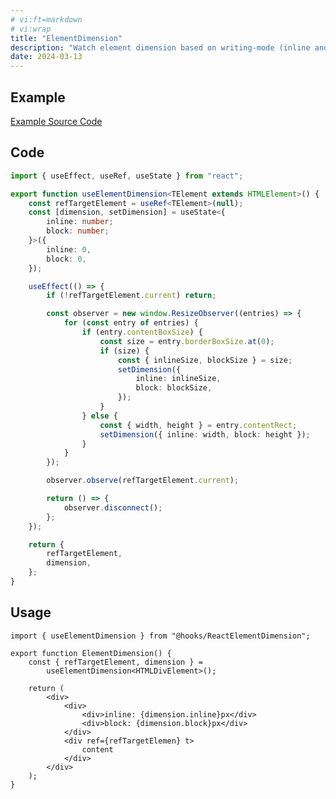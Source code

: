 ```yaml
---
# vi:ft=markdown
# vi:wrap
title: "ElementDimension"
description: "Watch element dimension based on writing-mode (inline and block)."
date: 2024-03-13
---
```



## Example

<ElementDimension client:load />

<div class="mb-4 text-blue-400 text-center text-sm underline">
	<a href="https://github.com/anasrar/sheera/blob/main/src/examples/ElementDimension.tsx">
		Example Source Code
	</a>
</div>

## Code

```typescript
import { useEffect, useRef, useState } from "react";

export function useElementDimension<TElement extends HTMLElement>() {
	const refTargetElement = useRef<TElement>(null);
	const [dimension, setDimension] = useState<{
		inline: number;
		block: number;
	}>({
		inline: 0,
		block: 0,
	});

	useEffect(() => {
		if (!refTargetElement.current) return;

		const observer = new window.ResizeObserver((entries) => {
			for (const entry of entries) {
				if (entry.contentBoxSize) {
					const size = entry.borderBoxSize.at(0);
					if (size) {
						const { inlineSize, blockSize } = size;
						setDimension({
							inline: inlineSize,
							block: blockSize,
						});
					}
				} else {
					const { width, height } = entry.contentRect;
					setDimension({ inline: width, block: height });
				}
			}
		});

		observer.observe(refTargetElement.current);

		return () => {
			observer.disconnect();
		};
	});

	return {
		refTargetElement,
		dimension,
	};
}
```

## Usage

```tsx
import { useElementDimension } from "@hooks/ReactElementDimension";

export function ElementDimension() {
	const { refTargetElement, dimension } =
		useElementDimension<HTMLDivElement>();

	return (
		<div>
			<div>
				<div>inline: {dimension.inline}px</div>
				<div>block: {dimension.block}px</div>
			</div>
			<div ref={refTargetElemen} t>
				content
			</div>
		</div>
	);
}
```
